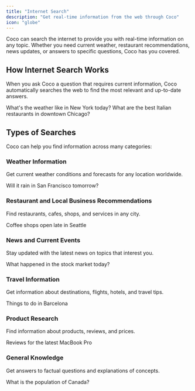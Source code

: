 ```yaml
---
title: "Internet Search"
description: "Get real-time information from the web through Coco"
icon: "globe"
---
```


Coco can search the internet to provide you with real-time information on any topic. Whether you need current weather, restaurant recommendations, news updates, or answers to specific questions, Coco has you covered.

## How Internet Search Works

When you ask Coco a question that requires current information, Coco automatically searches the web to find the most relevant and up-to-date answers.

<Tip>
  What's the weather like in New York today?
</Tip>

<Tip>
  What are the best Italian restaurants in downtown Chicago?
</Tip>

## Types of Searches

Coco can help you find information across many categories:

### Weather Information

Get current weather conditions and forecasts for any location worldwide.

<Tip>
  Will it rain in San Francisco tomorrow?
</Tip>

### Restaurant and Local Business Recommendations

Find restaurants, cafes, shops, and services in any city.

<Tip>
  Coffee shops open late in Seattle
</Tip>

### News and Current Events

Stay updated with the latest news on topics that interest you.

<Tip>
  What happened in the stock market today?
</Tip>

### Travel Information

Get information about destinations, flights, hotels, and travel tips.

<Tip>
  Things to do in Barcelona
</Tip>

### Product Research

Find information about products, reviews, and prices.

<Tip>
  Reviews for the latest MacBook Pro
</Tip>

### General Knowledge

Get answers to factual questions and explanations of concepts.

<Tip>
  What is the population of Canada?
</Tip>